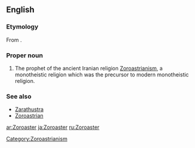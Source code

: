 ==English==
{{wikipedia}}

===Etymology===
From {{AGr.}} {{term|sc=Grek|Ζωροάστρης|tr=Zōroastrēs}}.

===Proper noun===
{{en-proper noun|-}}

# The prophet of the ancient Iranian religion [[Zoroastrianism]], a monotheistic religion which was the precursor to modern monotheistic religion.

===See also===
*[[Zarathustra]]
*[[Zoroastrian]]

[[Category:Zoroastrianism]]

[[ar:Zoroaster]]
[[ja:Zoroaster]]
[[ru:Zoroaster]]